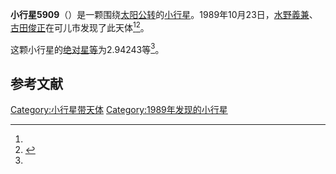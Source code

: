 {{Infobox planet
| bgcolour = #FFFFC0
| name = 5909 Nagoya
| symbol = 
| image = 
| caption = 
| discovery = yes
| discovery_ref = 
| discoverer = [[水野義兼|水野義兼]]、[[古田俊正|古田俊正]]
| discovery_site = [[可儿市|可儿市]] 
| discovered = 1989年10月23日
| designations = yes
| mp_name = 
| named_after = 
| alt_names = 1989 UT/ 1942 VH / 1977 CV2
| mp_category = [[主带小行星|主带小行星]]
| orbit_ref = <ref name="a">[http://ssd.jpl.nasa.gov/sbdb.cgi?sstr=5909 5909 Nagoya] {{Wayback|url=http://ssd.jpl.nasa.gov/sbdb.cgi?sstr=5909 |date=20201124022401 }}，小行星數據庫瀏覽器（JPL Small-Body Database Browser）－[[美国国家航空航天局|美国国家航空航天局]]喷气推进实验室</ref>
| epoch = 2456400.5 (2013年4月18日更新)
| aphelion = {{convert|2.6781815|AU|km|3|abbr=on|lk=out}}
| perihelion = {{convert|1.8068205|AU|km|3|abbr=on}}
| semimajor = {{convert|2.2425010|AU|km|3|abbr=on}}
| eccentricity = 0.1942833
| period = 1226.584293 [[日|日]]<br />3.36[[儒略年|儒略年]]
| avg_speed = 
| inclination = 7.14682
| asc_node = 33.02366
| mean_anomaly = 
| arg_peri = 2.94243
| satellites = 
| physical_characteristics = yes
| dimensions = 
| mass = 
| density = 
| surface_grav = 
| escape_velocity = 
| sidereal_day = 
| axial_tilt = 
| pole_ecliptic_lat = 
| pole_ecliptic_lon = 
| albedo = 
| temperatures= 
| temp_name1 = 
| mean_temp_1 = 
| max_temp_1 = 
| temp_name2 = 
| max_temp_2 = 
| spectral_type = 
| abs_magnitude = 2.94243
}}

'''小行星5909'''（{{lang-en|5909 Nagoya}}）是一颗围绕[[太阳|太阳]][[公转|公转]]的[[小行星|小行星]]。1989年10月23日，[[水野義兼|水野義兼]]、[[古田俊正|古田俊正]]在可儿市发现了此天体<ref name="a" /><ref>{{cite news|title=小行星列表|url=http://cfa-www.harvard.edu/iau/lists/NumberedMPs.txt|accessdate=2013-07-08|newspaper=哈佛大学|archive-date=2008-05-17|archive-url=https://web.archive.org/web/20080517010638/http://cfa-www.harvard.edu/iau/lists/NumberedMPs.txt|dead-url=no}}</ref>。

这颗小行星的[[绝对星等|绝对星等]]为2.94243等<ref name="a" />。

==参考文献==
{{reflist}}
{{Minor Planet Number|[[小行星5908|小行星5908]]|[[小行星5910|小行星5910]]}}

{{小天体}}

[[Category:小行星带天体|Category:小行星带天体]]
[[Category:1989年发现的小行星|Category:1989年发现的小行星]]

{{asteroid-stub}}